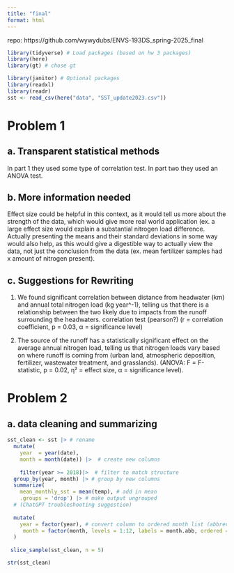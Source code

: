 ```yaml
---
title: "final"
format: html
---
```

repo: https://github.com/wywydubs/ENVS-193DS_spring-2025_final
```r
library(tidyverse) # Load packages (based on hw 3 packages)
library(here)
library(gt) # chose gt

library(janitor) # Optional packages
library(readxl)
library(readr)
sst <- read_csv(here("data", "SST_update2023.csv"))
```



# Problem 1

## a. Transparent statistical methods

In part 1 they used some type of correlation test. In part two they used an 
ANOVA test. 

## b. More information needed

Effect size could be helpful in this context, as it would tell us more about
the strength of the data, which would give more real world application (ex.
a large effect size would explain a substantial nitrogen load difference. 
Actually presenting the means and their standard deviations in some way would 
also help, as this would give a digestible way to actually view the data, not 
just the conclusion from the data (ex. mean fertilizer samples had x amount of 
nitrogen present). 


## c. Suggestions for Rewriting

1. We found significant correlation between distance from headwater (km) 
and annual total nitrogen load (kg year^-1), telling us that there is a
relationship between the two likely due to impacts from the runoff surrounding 
the headwaters. correlation test (pearson?) (r = correlation 
coefficient, p = 0.03, α = significance level)

2. The source of the runoff has a statistically significant effect on the
average annual nitrogen load, telling us that nitrogen loads vary based on
where runoff is coming from (urban land, atmospheric deposition, fertilizer, 
wastewater treatment, and grasslands). (ANOVA: F = F-statistic, p = 0.02, η² = 
effect size, α = significance level).


# Problem 2

## a. data cleaning and summarizing 

```r
sst_clean <- sst |> # rename
  mutate(
    year  = year(date),
    month = month(date)) |>  # create new columns
      
    filter(year >= 2018)|>  # filter to match structure
  group_by(year, month) |> # group by new columns 
  summarize(
    mean_monthly_sst = mean(temp), # add in mean 
    .groups = 'drop') |> # make output ungrouped 
  # (ChatGPT troubleshooting suggestion)
  
  mutate(
    year = factor(year), # convert column to ordered month list (abbreviated)
     month = factor(month, levels = 1:12, labels = month.abb, ordered = TRUE) 
  )
  
 slice_sample(sst_clean, n = 5)

str(sst_clean)

```

  
